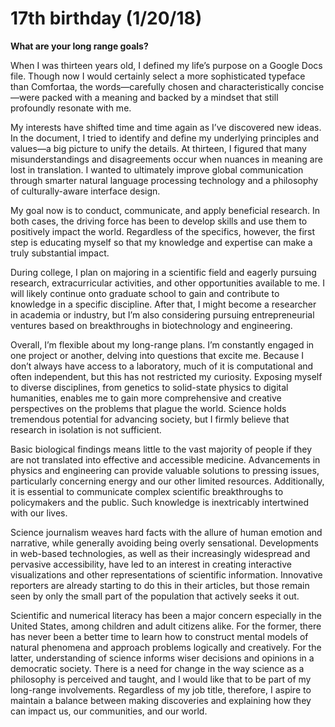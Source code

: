 # 17th birthday (1/20/18)

**What are your long range goals?**

When I was thirteen years old, I defined my life’s purpose on a Google Docs file. Though now I would certainly select a more sophisticated typeface than Comfortaa, the words—carefully chosen and characteristically concise—were packed with a meaning and backed by a mindset that still profoundly resonate with me.

My interests have shifted time and time again as I’ve discovered new ideas. In the document, I tried to identify and define my underlying principles and values—a big picture to unify the details. At thirteen, I figured that many misunderstandings and disagreements occur when nuances in meaning are lost in translation. I wanted to ultimately improve global communication through smarter natural language processing technology and a philosophy of culturally-aware interface design.

My goal now is to conduct, communicate, and apply beneficial research. In both cases, the driving force has been to develop skills and use them to positively impact the world. Regardless of the specifics, however, the first step is educating myself so that my knowledge and expertise can make a truly substantial impact.

During college, I plan on majoring in a scientific field and eagerly pursuing research, extracurricular activities, and other opportunities available to me. I will likely continue onto graduate school to gain and contribute to knowledge in a specific discipline. After that, I might become a researcher in academia or industry, but I’m also considering pursuing entrepreneurial ventures based on breakthroughs in biotechnology and engineering.

Overall, I’m flexible about my long-range plans. I’m constantly engaged in one project or another, delving into questions that excite me. Because I don’t always have access to a laboratory, much of it is computational and often independent, but this has not restricted my curiosity. Exposing myself to diverse disciplines, from genetics to solid-state physics to digital humanities, enables me to gain more comprehensive and creative perspectives on the problems that plague the world. Science holds tremendous potential for advancing society, but I firmly believe that research in isolation is not sufficient.

Basic biological findings means little to the vast majority of people if they are not translated into effective and accessible medicine. Advancements in physics and engineering can provide valuable solutions to pressing issues, particularly concerning energy and our other limited resources. Additionally, it is essential to communicate complex scientific breakthroughs to policymakers and the public. Such knowledge is inextricably intertwined with our lives.

Science journalism weaves hard facts with the allure of human emotion and narrative, while generally avoiding being overly sensational. Developments in web-based technologies, as well as their increasingly widespread and pervasive accessibility, have led to an interest in creating interactive visualizations and other representations of scientific information. Innovative reporters are already starting to do this in their articles, but those remain seen by only the small part of the population that actively seeks it out.

Scientific and numerical literacy has been a major concern especially in the United States, among children and adult citizens alike. For the former, there has never been a better time to learn how to construct mental models of natural phenomena and approach problems logically and creatively. For the latter, understanding of science informs wiser decisions and opinions in a democratic society. There is a need for change in the way science as a philosophy is perceived and taught, and I would like that to be part of my long-range involvements. Regardless of my job title, therefore, I aspire to maintain a balance between making discoveries and explaining how they can impact us, our communities, and our world.